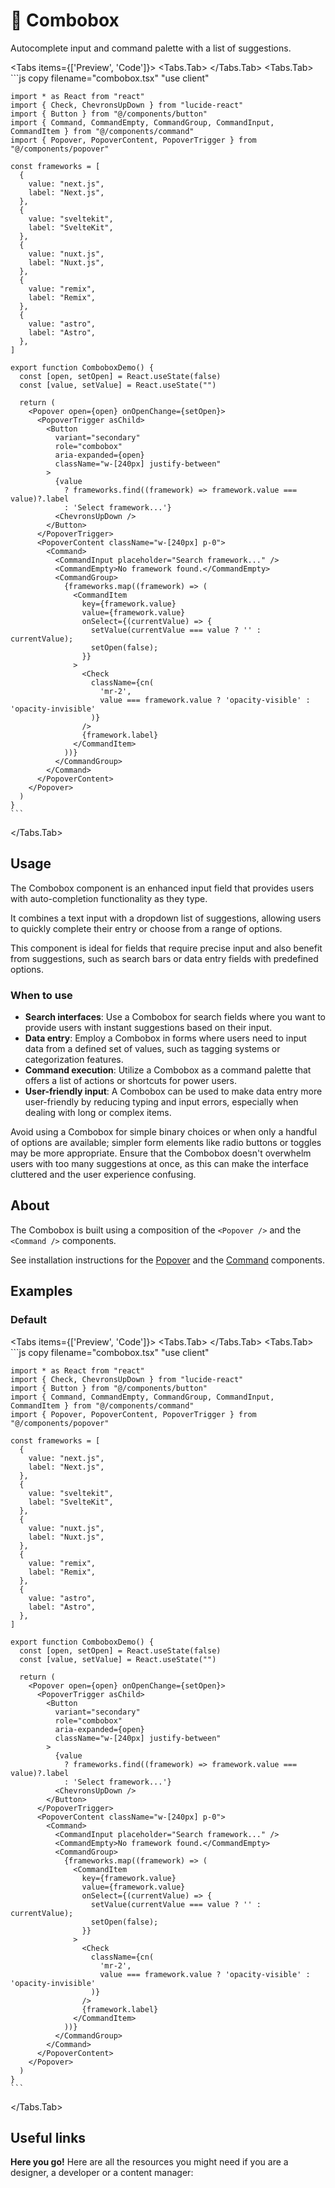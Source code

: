 
# 💠 Combobox

Autocomplete input and command palette with a list of suggestions.

<Tabs items={['Preview', 'Code']}>
  <Tabs.Tab>
    <ComboboxPreview />
  </Tabs.Tab>
  <Tabs.Tab>
    ```js copy filename="combobox.tsx"
    "use client"
 
    import * as React from "react"
    import { Check, ChevronsUpDown } from "lucide-react"
    import { Button } from "@/components/button"
    import { Command, CommandEmpty, CommandGroup, CommandInput, CommandItem } from "@/components/command"
    import { Popover, PopoverContent, PopoverTrigger } from "@/components/popover"
    
    const frameworks = [
      {
        value: "next.js",
        label: "Next.js",
      },
      {
        value: "sveltekit",
        label: "SvelteKit",
      },
      {
        value: "nuxt.js",
        label: "Nuxt.js",
      },
      {
        value: "remix",
        label: "Remix",
      },
      {
        value: "astro",
        label: "Astro",
      },
    ]
    
    export function ComboboxDemo() {
      const [open, setOpen] = React.useState(false)
      const [value, setValue] = React.useState("")
    
      return (
        <Popover open={open} onOpenChange={setOpen}>
          <PopoverTrigger asChild>
            <Button
              variant="secondary"
              role="combobox"
              aria-expanded={open}
              className="w-[240px] justify-between"
            >
              {value
                ? frameworks.find((framework) => framework.value === value)?.label
                : 'Select framework...'}
              <ChevronsUpDown />
            </Button>
          </PopoverTrigger>
          <PopoverContent className="w-[240px] p-0">
            <Command>
              <CommandInput placeholder="Search framework..." />
              <CommandEmpty>No framework found.</CommandEmpty>
              <CommandGroup>
                {frameworks.map((framework) => (
                  <CommandItem
                    key={framework.value}
                    value={framework.value}
                    onSelect={(currentValue) => {
                      setValue(currentValue === value ? '' : currentValue);
                      setOpen(false);
                    }}
                  >
                    <Check
                      className={cn(
                        'mr-2',
                        value === framework.value ? 'opacity-visible' : 'opacity-invisible'
                      )}
                    />
                    {framework.label}
                  </CommandItem>
                ))}
              </CommandGroup>
            </Command>
          </PopoverContent>
        </Popover>
      )
    }
    ```
  </Tabs.Tab>
</Tabs>

## Usage

The Combobox component is an enhanced input field that provides users with auto-completion functionality as they type. 

It combines a text input with a dropdown list of suggestions, allowing users to quickly complete their entry or choose from a range of options. 

This component is ideal for fields that require precise input and also benefit from suggestions, such as search bars or data entry fields with predefined options.

### When to use
- **Search interfaces**: Use a Combobox for search fields where you want to provide users with instant suggestions based on their input.
- **Data entry**: Employ a Combobox in forms where users need to input data from a defined set of values, such as tagging systems or categorization features.
- **Command execution**: Utilize a Combobox as a command palette that offers a list of actions or shortcuts for power users.
- **User-friendly input**: A Combobox can be used to make data entry more user-friendly by reducing typing and input errors, especially when dealing with long or complex items.

Avoid using a Combobox for simple binary choices or when only a handful of options are available; simpler form elements like radio buttons or toggles may be more appropriate. Ensure that the Combobox doesn't overwhelm users with too many suggestions at once, as this can make the interface cluttered and the user experience confusing.

## About

The Combobox is built using a composition of the `<Popover />` and the `<Command />` components.

See installation instructions for the [Popover](/documentation/components/popover) and the [Command](/documentation/components/command) components.

## Examples 

### Default

<Tabs items={['Preview', 'Code']}>
  <Tabs.Tab>
    <ComboboxPreview />
  </Tabs.Tab>
  <Tabs.Tab>
    ```js copy filename="combobox.tsx"
    "use client"
 
    import * as React from "react"
    import { Check, ChevronsUpDown } from "lucide-react"
    import { Button } from "@/components/button"
    import { Command, CommandEmpty, CommandGroup, CommandInput, CommandItem } from "@/components/command"
    import { Popover, PopoverContent, PopoverTrigger } from "@/components/popover"
    
    const frameworks = [
      {
        value: "next.js",
        label: "Next.js",
      },
      {
        value: "sveltekit",
        label: "SvelteKit",
      },
      {
        value: "nuxt.js",
        label: "Nuxt.js",
      },
      {
        value: "remix",
        label: "Remix",
      },
      {
        value: "astro",
        label: "Astro",
      },
    ]
    
    export function ComboboxDemo() {
      const [open, setOpen] = React.useState(false)
      const [value, setValue] = React.useState("")
    
      return (
        <Popover open={open} onOpenChange={setOpen}>
          <PopoverTrigger asChild>
            <Button
              variant="secondary"
              role="combobox"
              aria-expanded={open}
              className="w-[240px] justify-between"
            >
              {value
                ? frameworks.find((framework) => framework.value === value)?.label
                : 'Select framework...'}
              <ChevronsUpDown />
            </Button>
          </PopoverTrigger>
          <PopoverContent className="w-[240px] p-0">
            <Command>
              <CommandInput placeholder="Search framework..." />
              <CommandEmpty>No framework found.</CommandEmpty>
              <CommandGroup>
                {frameworks.map((framework) => (
                  <CommandItem
                    key={framework.value}
                    value={framework.value}
                    onSelect={(currentValue) => {
                      setValue(currentValue === value ? '' : currentValue);
                      setOpen(false);
                    }}
                  >
                    <Check
                      className={cn(
                        'mr-2',
                        value === framework.value ? 'opacity-visible' : 'opacity-invisible'
                      )}
                    />
                    {framework.label}
                  </CommandItem>
                ))}
              </CommandGroup>
            </Command>
          </PopoverContent>
        </Popover>
      )
    }
    ```
  </Tabs.Tab>
</Tabs>

## Useful links

**Here you go!** Here are all the resources you might need if you are a designer, a developer or a content manager:

<Cards className='mt-8'>
  <Card
    title="🤖 Storybook"
    href="https://main--653e613f4feb85c1b6467ba7.chromatic.com/?path=/docs/components-combobox--documentation"
  />
  <Card
    title="🪄 Figma"
    href="https://www.figma.com/file/acdO58jx9zgGfkKu6htrx2/%F0%9F%8D%9D-Fusillo-Design-System?type=design&node-id=233%3A755&mode=design&t=wga0nlDwi7on1yVl-1"
  />
</Cards>  



